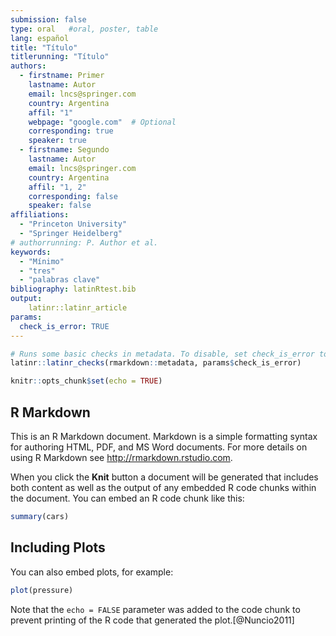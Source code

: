```yaml
---
submission: false
type: oral   #oral, poster, table
lang: español
title: "Título"
titlerunning: "Título"
authors:
  - firstname: Primer
    lastname: Autor
    email: lncs@springer.com
    country: Argentina
    affil: "1"
    webpage: "google.com"  # Optional 
    corresponding: true
    speaker: true
  - firstname: Segundo 
    lastname: Autor
    email: lncs@springer.com
    country: Argentina
    affil: "1, 2"
    corresponding: false
    speaker: false    
affiliations:
  - "Princeton University"
  - "Springer Heidelberg"
# authorrunning: P. Author et al.
keywords: 
  - "Mínimo"
  - "tres"
  - "palabras clave"
bibliography: latinRtest.bib
output: 
    latinr::latinr_article
params: 
  check_is_error: TRUE
---
```


```r
# Runs some basic checks in metadata. To disable, set check_is_error to FALSE
latinr::latinr_checks(rmarkdown::metadata, params$check_is_error)
```


```r
knitr::opts_chunk$set(echo = TRUE)
```

## R Markdown



This is an R Markdown document. Markdown is a simple formatting syntax for authoring HTML, PDF, and MS Word documents. For more details on using R Markdown see <http://rmarkdown.rstudio.com>.

When you click the **Knit** button a document will be generated that includes both content as well as the output of any embedded R code chunks within the document. You can embed an R code chunk like this:

```r
summary(cars)
```

## Including Plots

You can also embed plots, for example:

```r
plot(pressure)
```

Note that the `echo = FALSE` parameter was added to the code chunk to prevent printing of the R code that generated the plot.[@Nuncio2011]

